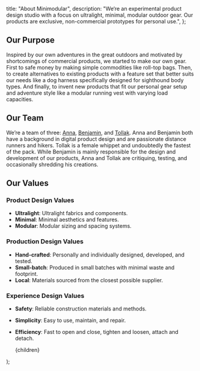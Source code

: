   title: "About Minimodular",
  description:
    "We‘re an experimental product design studio with a focus on ultralight, minimal, modular outdoor gear. Our products are exclusive, non-commercial prototypes for personal use.",
};

## Our Purpose

Inspired by our own adventures in the great outdoors and motivated by shortcomings of commercial products, we started to make our own gear. First to safe money by making simple commodities like roll-top bags. Then, to create alternatives to existing products with a feature set that better suits our needs like a dog harness specifically designed for sighthound body types. And finally, to invent new products that fit our personal gear setup and adventure style like a modular running vest with varying load capacities.

## Our Team

We’re a team of three: [Anna](https://www.instagram.com/wiederkehrac/), [Benjamin](https://www.instagram.com/wiederkehr/), and [Tollak](https://www.instagram.com/tollakthewhippet/). Anna and Benjamin both have a background in digital product design and are passionate distance runners and hikers. Tollak is a female whippet and undoubtedly the fastest of the pack. While Benjamin is mainly responsible for the design and development of our products, Anna and Tollak are critiquing, testing, and occasionally shredding his creations.

## Our Values

### Product Design Values

- **Ultralight**: Ultralight fabrics and components.
- **Minimal**: Minimal aesthetics and features.
- **Modular**: Modular sizing and spacing systems.

### Production Design Values

- **Hand-crafted**: Personally and individually designed, developed, and tested.
- **Small-batch**: Produced in small batches with minimal waste and footprint.
- **Local**: Materials sourced from the closest possible supplier.

### Experience Design Values

- **Safety**: Reliable construction materials and methods.
- **Simplicity**: Easy to use, maintain, and repair.
- **Efficiency**: Fast to open and close, tighten and loosen, attach and detach.


  <Page title={page.title} description={page.description}>
    <article>
      <Introduction title={page.title} description={page.description} />
      {children}
    </article>
  </Page>
);
